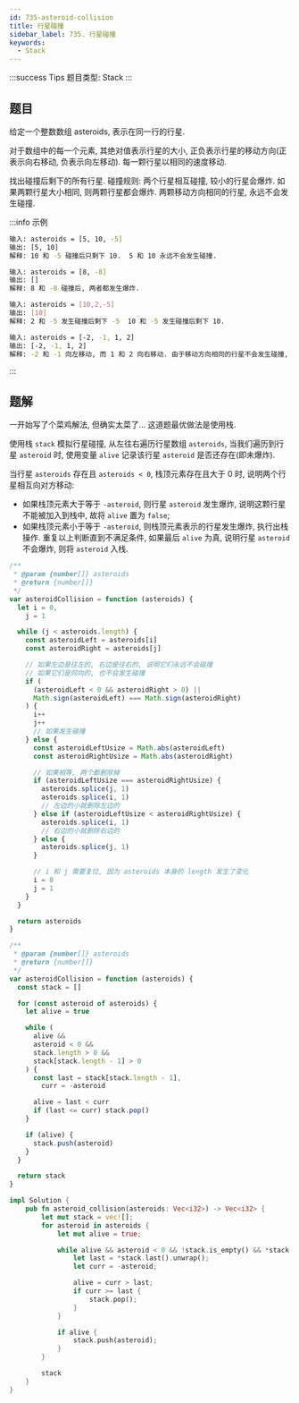 ```yaml
---
id: 735-asteroid-collision
title: 行星碰撞
sidebar_label: 735. 行星碰撞
keywords:
  - Stack
---
```


:::success Tips
题目类型: Stack
:::

## 题目

给定一个整数数组 asteroids, 表示在同一行的行星.

对于数组中的每一个元素, 其绝对值表示行星的大小, 正负表示行星的移动方向(正表示向右移动, 负表示向左移动). 每一颗行星以相同的速度移动.

找出碰撞后剩下的所有行星. 碰撞规则: 两个行星相互碰撞, 较小的行星会爆炸. 如果两颗行星大小相同, 则两颗行星都会爆炸. 两颗移动方向相同的行星, 永远不会发生碰撞.

:::info 示例

```bash
输入: asteroids = [5, 10, -5]
输出: [5, 10]
解释: 10 和 -5 碰撞后只剩下 10.  5 和 10 永远不会发生碰撞.
```

```bash
输入: asteroids = [8, -8]
输出: []
解释: 8 和 -8 碰撞后, 两者都发生爆炸.
```

```bash
输入: asteroids = [10,2,-5]
输出: [10]
解释: 2 和 -5 发生碰撞后剩下 -5  10 和 -5 发生碰撞后剩下 10.
```

```bash
输入: asteroids = [-2, -1, 1, 2]
输出: [-2, -1, 1, 2]
解释: -2 和 -1 向左移动, 而 1 和 2 向右移动. 由于移动方向相同的行星不会发生碰撞, 所以最终没有行星发生碰撞.
```

:::

## 题解

一开始写了个菜鸡解法, 但确实太菜了... 这道题最优做法是使用栈.

使用栈 `stack` 模拟行星碰撞, 从左往右遍历行星数组 `asteroids`, 当我们遍历到行星 `asteroid` 时, 使用变量 `alive` 记录该行星 `asteroid` 是否还存在(即未爆炸).

当行星 `asteroids` 存在且 `asteroids < 0`, 栈顶元素存在且大于 0 时, 说明两个行星相互向对方移动:

- 如果栈顶元素大于等于 `-asteroid`, 则行星 `asteroid` 发生爆炸, 说明这颗行星不能被加入到栈中, 故将 `alive` 置为 `false`;
- 如果栈顶元素小于等于 `-asteroid`, 则栈顶元素表示的行星发生爆炸, 执行出栈操作. 重复以上判断直到不满足条件, 如果最后 `alive` 为真, 说明行星 `asteroid` 不会爆炸, 则将 `asteroid` 入栈.


<Tabs>
  <TabItem value="菜鸡解法" label="菜鸡解法">

```ts
/**
 * @param {number[]} asteroids
 * @return {number[]}
 */
var asteroidCollision = function (asteroids) {
  let i = 0,
    j = 1

  while (j < asteroids.length) {
    const asteroidLeft = asteroids[i]
    const asteroidRight = asteroids[j]

    // 如果左边是往左的, 右边是往右的, 说明它们永远不会碰撞
    // 如果它们是同向的, 也不会发生碰撞
    if (
      (asteroidLeft < 0 && asteroidRight > 0) ||
      Math.sign(asteroidLeft) === Math.sign(asteroidRight)
    ) {
      i++
      j++
      // 如果发生碰撞
    } else {
      const asteroidLeftUsize = Math.abs(asteroidLeft)
      const asteroidRightUsize = Math.abs(asteroidRight)

      // 如果相等, 两个都删除掉
      if (asteroidLeftUsize === asteroidRightUsize) {
        asteroids.splice(j, 1)
        asteroids.splice(i, 1)
        // 左边的小就删除左边的
      } else if (asteroidLeftUsize < asteroidRightUsize) {
        asteroids.splice(i, 1)
        // 右边的小就删除右边的
      } else {
        asteroids.splice(j, 1)
      }

      // i 和 j 需要复位, 因为 asteroids 本身的 length 发生了变化
      i = 0
      j = 1
    }
  }

  return asteroids
}
```

  </TabItem>
  <TabItem value="JavaScript" label="JavaScript" default>

```ts
/**
 * @param {number[]} asteroids
 * @return {number[]}
 */
var asteroidCollision = function (asteroids) {
  const stack = []

  for (const asteroid of asteroids) {
    let alive = true

    while (
      alive &&
      asteroid < 0 &&
      stack.length > 0 &&
      stack[stack.length - 1] > 0
    ) {
      const last = stack[stack.length - 1],
        curr = -asteroid

      alive = last < curr
      if (last <= curr) stack.pop()
    }

    if (alive) {
      stack.push(asteroid)
    }
  }

  return stack
}
```

</TabItem>
<TabItem value="Rust" label="Rust">

```rust
impl Solution {
    pub fn asteroid_collision(asteroids: Vec<i32>) -> Vec<i32> {
        let mut stack = vec![];
        for asteroid in asteroids {
            let mut alive = true;

            while alive && asteroid < 0 && !stack.is_empty() && *stack.last().unwrap() > 0 {
                let last = *stack.last().unwrap();
                let curr = -asteroid;

                alive = curr > last;
                if curr >= last {
                    stack.pop();
                }
            }

            if alive {
                stack.push(asteroid);
            }
        }

        stack
    }
}
```

</TabItem>
</Tabs>
